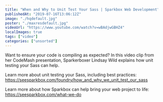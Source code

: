 ```yaml
---
title: "When and Why to Unit Test Your Sass | Sparkbox Web Development"
publishedAt: "2019-07-16T13:06:12Z"
image: "./hqdefault.jpg"
poster: "./maxresdefault.jpg"
videoUrl: "https://www.youtube.com/watch?v=wBAdjwGBHZ4"
localImages: true
tags: ["video"]
categories: ["unsorted"]
---
```


Want to ensure your code is compiling as expected? In this video clip from her CodeMash presentation, Sparkerboxer Lindsay Wild explains how unit testing your Sass can help.

Learn more about unit testing your Sass, including best practices: https://seesparkbox.com/foundry/how_and_why_we_unit_test_our_sass

Learn more about how Sparkbox can help bring your web project to life: https://seesparkbox.com/what-we-do
